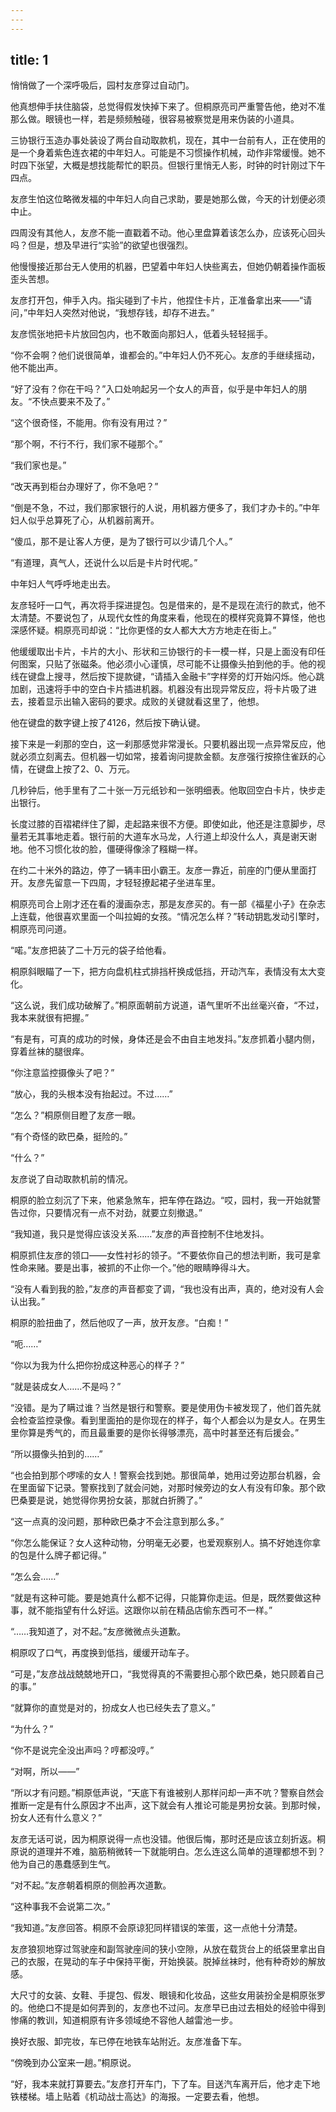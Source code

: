 ```yaml
---
---
---
```

title: 1
---



悄悄做了一个深呼吸后，园村友彦穿过自动门。

他真想伸手扶住脑袋，总觉得假发快掉下来了。但桐原亮司严重警告他，绝对不准那么做。眼镜也一样，若是频频触碰，很容易被察觉是用来伪装的小道具。

三协银行玉造办事处装设了两台自动取款机，现在，其中一台前有人，正在使用的是一个身着紫色连衣裙的中年妇人。可能是不习惯操作机械，动作非常缓慢。她不时四下张望，大概是想找能帮忙的职员。但银行里悄无人影，时钟的时针刚过下午四点。

友彦生怕这位略微发福的中年妇人向自己求助，要是她那么做，今天的计划便必须中止。

四周没有其他人，友彦不能一直戳着不动。他心里盘算着该怎么办，应该死心回头吗？但是，想及早进行“实验”的欲望也很强烈。

他慢慢接近那台无人使用的机器，巴望着中年妇人快些离去，但她仍朝着操作面板歪头苦想。

友彦打开包，伸手入内。指尖碰到了卡片，他捏住卡片，正准备拿出来——“请问，”中年妇人突然对他说，“我想存钱，却存不进去。”

友彦慌张地把卡片放回包内，也不敢面向那妇人，低着头轻轻摇手。

“你不会啊？他们说很简单，谁都会的。”中年妇人仍不死心。友彦的手继续摇动，他不能出声。

“好了没有？你在干吗？”入口处响起另一个女人的声音，似乎是中年妇人的朋友。“不快点要来不及了。”

“这个很奇怪，不能用。你有没有用过？”

“那个啊，不行不行，我们家不碰那个。”

“我们家也是。”

“改天再到柜台办理好了，你不急吧？”

“倒是不急，不过，我们那家银行的人说，用机器方便多了，我们才办卡的。”中年妇人似乎总算死了心，从机器前离开。

“傻瓜，那不是让客人方便，是为了银行可以少请几个人。”

“有道理，真气人，还说什么以后是卡片时代呢。”

中年妇人气呼呼地走出去。

友彦轻吁一口气，再次将手探进提包。包是借来的，是不是现在流行的款式，他不太清楚。不要说包了，从现代女性的角度来看，他现在的模样究竟算不算怪，他也深感怀疑。桐原亮司却说：“比你更怪的女人都大大方方地走在街上。”

他缓缓取出卡片，卡片的大小、形状和三协银行的卡一模一样，只是上面没有印任何图案，只贴了张磁条。他必须小心谨慎，尽可能不让摄像头拍到他的手。他的视线在键盘上搜寻，然后按下提款键，“请插入金融卡”字样旁的灯开始闪烁。他心跳加剧，迅速将手中的空白卡片插进机器。机器没有出现异常反应，将卡片吸了进去，接着显示出输入密码的要求。成败的关键就看这里了，他想。

他在键盘的数字键上按了4126，然后按下确认键。

接下来是一刹那的空白，这一刹那感觉非常漫长。只要机器出现一点异常反应，他就必须立刻离去。但机器一切如常，接着询问提款金额。友彦强行按捺住雀跃的心情，在键盘上按了2、0、万元。

几秒钟后，他手里有了二十张一万元纸钞和一张明细表。他取回空白卡片，快步走出银行。

长度过膝的百褶裙绊住了脚，走起路来很不方便。即使如此，他还是注意脚步，尽量若无其事地走着。银行前的大道车水马龙，人行道上却没什么人，真是谢天谢地。他不习惯化妆的脸，僵硬得像涂了糨糊一样。

在约二十米外的路边，停了一辆丰田小霸王。友彦一靠近，前座的门便从里面打开。友彦先留意一下四周，才轻轻撩起裙子坐进车里。

桐原亮司合上刚才还在看的漫画杂志，那是友彦买的。有一部《福星小子》在杂志上连载，他很喜欢里面一个叫拉姆的女孩。“情况怎么样？”转动钥匙发动引擎时，桐原亮司问道。

“喏。”友彦把装了二十万元的袋子给他看。

桐原斜眼瞄了一下，把方向盘机柱式排挡杆换成低挡，开动汽车，表情没有太大变化。

“这么说，我们成功破解了。”桐原面朝前方说道，语气里听不出丝毫兴奋，“不过，我本来就很有把握。”

“有是有，可真的成功的时候，身体还是会不由自主地发抖。”友彦抓着小腿内侧，穿着丝袜的腿很痒。

“你注意监控摄像头了吧？”

“放心，我的头根本没有抬起过。不过……”

“怎么？”桐原侧目瞪了友彦一眼。

“有个奇怪的欧巴桑，挺险的。”

“什么？”

友彦说了自动取款机前的情况。

桐原的脸立刻沉了下来，他紧急煞车，把车停在路边。“哎，园村，我一开始就警告过你，只要情况有一点不对劲，就要立刻撤退。”

“我知道，我只是觉得应该没关系……”友彦的声音控制不住地发抖。

桐原抓住友彦的领口——女性衬衫的领子。“不要依你自己的想法判断，我可是拿性命来赌。要是出事，被抓的不止你一个。”他的眼睛睁得斗大。

“没有人看到我的脸，”友彦的声音都变了调，“我也没有出声，真的，绝对没有人会认出我。”

桐原的脸扭曲了，然后他叹了一声，放开友彦。“白痴！”

“呃……”

“你以为我为什么把你扮成这种恶心的样子？”

“就是装成女人……不是吗？”

“没错。是为了瞒过谁？当然是银行和警察。要是使用伪卡被发现了，他们首先就会检查监控录像。看到里面拍的是你现在的样子，每个人都会以为是女人。在男生里你算是秀气的，而且最重要的是你长得够漂亮，高中时甚至还有后援会。”

“所以摄像头拍到的……”

“也会拍到那个啰嗦的女人！警察会找到她。那很简单，她用过旁边那台机器，会在里面留下记录。警察找到了就会问她，对那时候旁边的女人有没有印象。那个欧巴桑要是说，她觉得你男扮女装，那就白折腾了。”

“这一点真的没问题，那种欧巴桑才不会注意到那么多。”

“你怎么能保证？女人这种动物，分明毫无必要，也爱观察别人。搞不好她连你拿的包是什么牌子都记得。”

“怎么会……”

“就是有这种可能。要是她真什么都不记得，只能算你走运。但是，既然要做这种事，就不能指望有什么好运。这跟你以前在精品店偷东西可不一样。”

“……我知道了，对不起。”友彦微微点头道歉。

桐原叹了口气，再度换到低挡，缓缓开动车子。

“可是，”友彦战战兢兢地开口，“我觉得真的不需要担心那个欧巴桑，她只顾着自己的事。”

“就算你的直觉是对的，扮成女人也已经失去了意义。”

“为什么？”

“你不是说完全没出声吗？哼都没哼。”

“对啊，所以——”

“所以才有问题。”桐原低声说，“天底下有谁被别人那样问却一声不吭？警察自然会推断一定是有什么原因才不出声，这下就会有人推论可能是男扮女装。到那时候，扮女人还有什么意义？”

友彦无话可说，因为桐原说得一点也没错。他很后悔，那时还是应该立刻折返。桐原说的道理并不难，脑筋稍微转一下就能明白。怎么连这么简单的道理都想不到？他为自己的愚蠢感到生气。

“对不起。”友彦朝着桐原的侧脸再次道歉。

“这种事我不会说第二次。”

“我知道。”友彦回答。桐原不会原谅犯同样错误的笨蛋，这一点他十分清楚。

友彦狼狈地穿过驾驶座和副驾驶座间的狭小空隙，从放在载货台上的纸袋里拿出自己的衣服，在晃动的车子中保持平衡，开始换装。脱掉丝袜时，他有种奇妙的解放感。

大尺寸的女装、女鞋、手提包、假发、眼镜和化妆品，这些女用装扮全是桐原张罗的。他绝口不提是如何弄到的，友彦也不过问。友彦早已由过去相处的经验中得到惨痛的教训，知道桐原有许多领域绝不容他人越雷池一步。

换好衣服、卸完妆，车已停在地铁车站附近。友彦准备下车。

“傍晚到办公室来一趟。”桐原说。

“好，我本来就打算要去。”友彦打开车门，下了车。目送汽车离开后，他才走下地铁楼梯。墙上贴着《机动战士高达》的海报。一定要去看，他想。